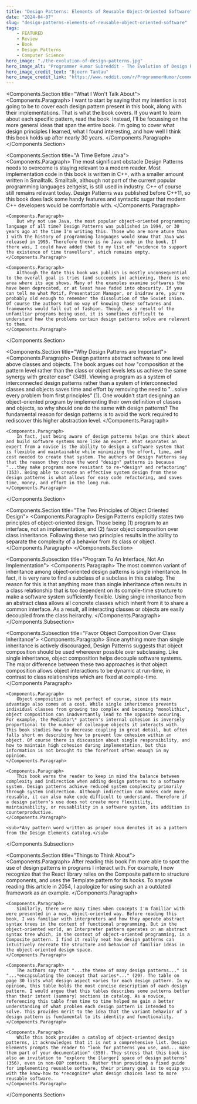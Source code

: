 ```yaml
---
title: "Design Patterns: Elements of Reusable Object-Oriented Software"
date: "2024-04-07"
slug: "design-patterns-elements-of-reusable-object-oriented-software"
tags:
    - FEATURED
    - Review
    - Book
    - Design Patterns
    - Computer Science
hero_image: "./the-evolution-of-design-patterns.jpg"
hero_image_alt: "Programmer Humor Subreddit - The Evolution of Design Patterns"
hero_image_credit_text: "Bjoern Tantau"
hero_image_credit_link: "https://www.reddit.com/r/ProgrammerHumor/comments/10pyvzz/the_evolution_of_design_patterns/"
---
```



<Components.Section title="What I Won't Talk About">
    <Components.Paragraph>
        I want to start by saying that my intention is not going to be to cover each design pattern present in this book, along with their implementations. That is what the book covers. If you want to learn about each specific pattern, read the book. Instead, I'll be focussing on the more general ideas that span the entire book. I'm going to cover what design principles I learned, what I found interesting, and how well I think this book holds up after nearly 30 years.
    </Components.Paragraph>
</Components.Section>

<Components.Section title="A Time Before Java">
    <Components.Paragraph>
        The most significant obstacle Design Patterns needs to overcome is staying relevant to a modern reader. Most implementation code in this book is written in C++, with a smaller amount written in Smalltalk. Smalltalk, although not part of the current popular programming languages zeitgeist, is still used in industry. C++ of course still remains relevant today. Design Patterns was published before C++11, so this book does lack some handy features and syntactic sugar that modern C++ developers would be comfortable with.
    </Components.Paragraph>

    <Components.Paragraph>
        But why not use Java, the most popular object-oriented programming language of all time? Design Patterns was published in 1994, or 30 years ago at the time I'm writing this. Those who are more atune than I with the history of programming languages would know that Java was released in 1995. Therefore there is no Java code in the book. If there was, I could have added that to my list of "evidence to support the existence of time travellers", which remains empty.
    </Components.Paragraph>

    <Components.Paragraph>
        Although the date this book was publish is mostly unconsequential to the overall goal is tries (and succeeds in) achieving, there is one area where its age shows. Many of the examples examine softwares the have been deprecated, or at least have faded into obscurity. If you can tell me what Motif, Presentation Manager, or Unidraw are, you're probably old enough to remember the dissolution of the Soviet Union. Of course the authors had no way of knowing these softwares and frameworks would fall out of fashion. Though, as a result of the unfamiliar programs being used, it is sometimes difficult to understand how the problems certain design patterns solve are relevant to them.
    </Components.Paragraph>
</Components.Section>

<Components.Section title="Why Design Patterns are Important">
    <Components.Paragraph>
        Design patterns abstract software to one level above classes and objects. The book argues out how "composition at the pattern level rather than the class or object levels lets us achieve the same synergy with greater ease" (349). Viewing a program as a system of interconnected design patterns rather than a system of interconnected classes and objects saves time and effort by removing the need to "...solve every problem from first principles" (1). One wouldn't start designing an object-oriented program by implementing their own definition of classes and objects, so why should one do the same with design patterns? The fundamental reason for design patterns is to avoid the work required to rediscover this higher abstraction level.
    </Components.Paragraph>

    <Components.Paragraph>
        In fact, just being aware of design patterns helps one think about and build software systems more like an expert. What separates an expert from a novice is the ability to design a software system that is flexible and maintainable while minimizing the effort, time, and cost needed to create that system. The authors of Design Patterns say that the reason they chose the word "design" patterns is because "...they make programs more resistant to re-*design* and refactoring" (353). Being able to create an effective system design from these design patterns is what allows for easy code refactoring, and saves time, money, and effort in the long run.
    </Components.Paragraph>
</Components.Section>

<Components.Section title="The Two Principles of Object Oriented Design">
    <Components.Paragraph>
        Design Patterns explicitly states two principles of object-oriented design. Those being (1) program to an interface, not an implementation, and (2) favor object composition over class inheritance. Following these two principles results in the ability to separate the complexity of a behavior from its class or object.
    </Components.Paragraph>
</Components.Section>

<Components.Subsection title="Program To An Interface, Not An Implementation">
    <Components.Paragraph>
        The most common variant of inheritance among object-oriented design patterns is single inheritance. In fact, it is very rare to find a subclass of a subclass in this catalog. The reason for this is that anything more than single inheritance often results in a class relationship that is too dependent on its compile-time structure to make a software system sufficiently flexible. Using single inheritance from an abstract class allows all concrete classes which inherit from it to share a common interface. As a result, all interacting classes or objects are easily decoupled from the class heirarchy.
    </Components.Paragraph>
</Components.Subsection>

<Components.Subsection title="Favor Object Composition Over Class Inheritance">
    <Components.Paragraph>
        Since anything more than single inheritance is actively discouraged, Design Patterns suggests that object composition should be used whereever possible over subclassing. Like single inheritance, object composition helps decouple software systems. The major difference between these two approaches is that object composition allows object interactions to be dynamic at run-time, in contrast to class relationships which are fixed at compile-time.
    </Components.Paragraph>

    <Components.Paragraph>
        Object composition is not perfect of course, since its main advantage also comes at a cost. While single inheritence prevents individual classes from growing too complex and becoming "monolithic", object composition can inadvertantly lead to the opposite occuring. For example, the Mediator\* pattern's internal cohesion is inversely proportional to the number of colleague objects it interacts with. This book studies how to decrease coupling in great detail, but often falls short on describing how to prevent low cohesion within an object. Of course there is discussion about single responsibility, and how to maintain high cohesion during implementation, but this information is not brought to the forefront often enough in my opinion.
    </Components.Paragraph>

    <Components.Paragraph>
        This book warns the reader to keep in mind the balance between complexity and indirection when adding design patterns to a software system. Design patterns achieve reduced system complexity primarily through system indirection. Although indirection can makes code more reusable, it can also make code difficult to understand. Therefore if a design pattern's use does not create more flexibility, maintainability, or reusablility in a software system, its addition is counterproductive.
    </Components.Paragraph>

    <sub>*Any pattern word written as proper noun denotes it as a pattern from the Design Elements catalog.</sub>
</Components.Subsection>

<Components.Section title="Things to Think About">
    <Components.Paragraph>
        After reading this book I'm more able to spot the use of design patterns in programs I interact with. For example, I now recognize that the React library relies on the Composite pattern to structure components, and uses the Template pattern for its hooks. To anyone reading this article in 2054, I apologize for using such an a outdated framework as an example.
    </Components.Paragraph>

    <Components.Paragraph>
        Similarly, there were many times when concepts I'm familiar with were presented in a new, object-oriented way. Before reading this book, I was familiar with interpreters and how they operate abstract syntax trees in the context of functional programming. But in the object-oriented world, an Interpreter pattern operates on an abstract syntax tree which, in the context of object-oriented programming, is a Composite pattern. I find it really neat how design patterns can intuitively recreate the structure and behavior of familiar ideas in the object-oriented design space.
    </Components.Paragraph>

    <Components.Paragraph>
        The authors say that "...the theme of many design patterns..." is "...*encapsulating the concept that varies*..." (29). The table on page 30 lists what design aspect varies for each design pattern. In my opinion, this table holds the most concise description of each design pattern. I would argue that this tables describes some patterns better than their intent (summary) sections in catalog. As a novice, referencing this table from time to time helped me gain a better understanding of what problem each design pattern is intended to solve. This provides merit to the idea that the variant behavior of a design pattern is fundamental to its identity and functionality.
    </Components.Paragraph>

    <Components.Paragraph>
        While this book provides a catalog of object-oriented design patterns, it acknowledges that it is not a comprehensive list. Design Elements prompts the reader to "look for patterns you use, and... make them part of your documentation" (358). They stress that this book is also an invitation to "explore the [larger] space of design patterns" (356), even in non-OOP contexts. Rather than providing a fixed guide for implementing reusable software, their primary goal is to equip you with the know-how to *recognize* what design choices lead to more reusable software.
    </Components.Paragraph>
</Components.Section>